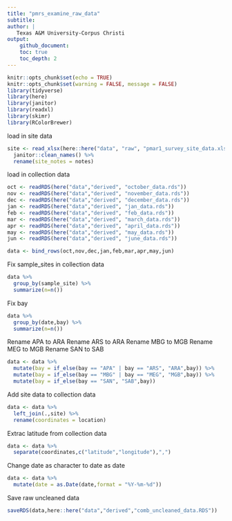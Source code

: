 ```yaml
---
title: "pmrs_examine_raw_data"
subtitle:
author: |
   Texas A&M University-Corpus Christi
output:
    github_document:
    toc: true
    toc_depth: 2
---
```


```r
knitr::opts_chunk$set(echo = TRUE)
knitr::opts_chunk$set(warning = FALSE, message = FALSE) 
library(tidyverse)
library(here)
library(janitor)
library(readxl)
library(skimr)
library(RColorBrewer)
```

load in site data

```r
site <- read_xlsx(here::here("data", "raw", "pmar1_survey_site_data.xlsx")) %>%
  janitor::clean_names() %>%
  rename(site_notes = notes)
```

load in collection data

```r
oct <- readRDS(here("data","derived", "october_data.rds"))
nov <- readRDS(here("data","derived", "november_data.rds"))
dec <- readRDS(here("data","derived", "december_data.rds"))
jan <- readRDS(here("data","derived", "jan_data.rds"))
feb <- readRDS(here("data","derived", "feb_data.rds"))
mar <- readRDS(here("data","derived", "march_data.rds"))
apr <- readRDS(here("data","derived", "april_data.rds"))
may <- readRDS(here("data","derived", "may_data.rds"))
jun <- readRDS(here("data","derived", "june_data.rds"))

data <- bind_rows(oct,nov,dec,jan,feb,mar,apr,may,jun)
```

Fix sample_sites in collection data

```r
data %>%
  group_by(sample_site) %>%
  summarize(n=n())
```

Fix bay

```r
data %>%
  group_by(date,bay) %>%
  summarize(n=n())
```

Rename APA to ARA
Rename ARS to ARA
Rename MBG to MGB
Rename MEG to MGB
Rename SAN to SAB

```r
data <- data %>%
  mutate(bay = if_else(bay == "APA" | bay == "ARS", "ARA",bay)) %>%
  mutate(bay = if_else(bay == "MBG" | bay == "MEG", "MGB",bay)) %>%
  mutate(bay = if_else(bay == "SAN", "SAB",bay))
```

Add site data to collection data

```r
data <- data %>%
  left_join(.,site) %>%
  rename(coordinates = location)
```


Extrac latitude from collection data

```r
data <- data %>%
  separate(coordinates,c("latitude","longitude"),",")
```

Change date as character to date as date

```r
data <- data %>%
  mutate(date = as.Date(date,format = "%Y-%m-%d"))
```

Save raw uncleaned data

```r
saveRDS(data,here::here("data","derived","comb_uncleaned_data.RDS"))
```

```r

```

